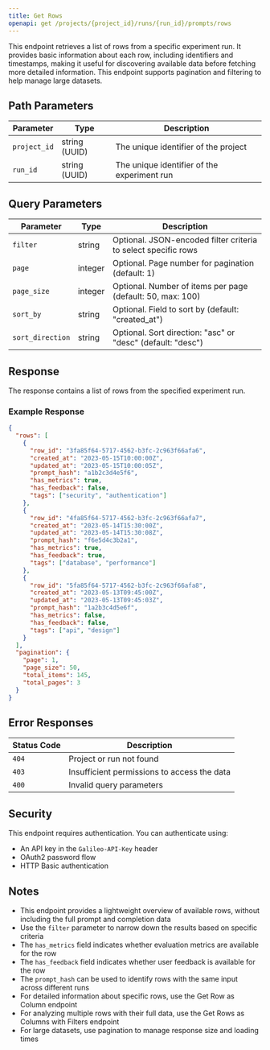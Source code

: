 ```yaml
---
title: Get Rows
openapi: get /projects/{project_id}/runs/{run_id}/prompts/rows
---
```


This endpoint retrieves a list of rows from a specific experiment run. It provides basic information about each row, including identifiers and timestamps, making it useful for discovering available data before fetching more detailed information. This endpoint supports pagination and filtering to help manage large datasets.

## Path Parameters

| Parameter | Type | Description |
| --------- | ---- | ----------- |
| `project_id` | string (UUID) | The unique identifier of the project |
| `run_id` | string (UUID) | The unique identifier of the experiment run |

## Query Parameters

| Parameter | Type | Description |
| --------- | ---- | ----------- |
| `filter` | string | Optional. JSON-encoded filter criteria to select specific rows |
| `page` | integer | Optional. Page number for pagination (default: 1) |
| `page_size` | integer | Optional. Number of items per page (default: 50, max: 100) |
| `sort_by` | string | Optional. Field to sort by (default: "created_at") |
| `sort_direction` | string | Optional. Sort direction: "asc" or "desc" (default: "desc") |

## Response

The response contains a list of rows from the specified experiment run.

### Example Response

```json
{
  "rows": [
    {
      "row_id": "3fa85f64-5717-4562-b3fc-2c963f66afa6",
      "created_at": "2023-05-15T10:00:00Z",
      "updated_at": "2023-05-15T10:00:05Z",
      "prompt_hash": "a1b2c3d4e5f6",
      "has_metrics": true,
      "has_feedback": false,
      "tags": ["security", "authentication"]
    },
    {
      "row_id": "4fa85f64-5717-4562-b3fc-2c963f66afa7",
      "created_at": "2023-05-14T15:30:00Z",
      "updated_at": "2023-05-14T15:30:08Z",
      "prompt_hash": "f6e5d4c3b2a1",
      "has_metrics": true,
      "has_feedback": true,
      "tags": ["database", "performance"]
    },
    {
      "row_id": "5fa85f64-5717-4562-b3fc-2c963f66afa8",
      "created_at": "2023-05-13T09:45:00Z",
      "updated_at": "2023-05-13T09:45:03Z",
      "prompt_hash": "1a2b3c4d5e6f",
      "has_metrics": false,
      "has_feedback": false,
      "tags": ["api", "design"]
    }
  ],
  "pagination": {
    "page": 1,
    "page_size": 50,
    "total_items": 145,
    "total_pages": 3
  }
}
```

## Error Responses

| Status Code | Description |
| ----------- | ----------- |
| `404` | Project or run not found |
| `403` | Insufficient permissions to access the data |
| `400` | Invalid query parameters |

## Security

This endpoint requires authentication. You can authenticate using:

- An API key in the `Galileo-API-Key` header
- OAuth2 password flow
- HTTP Basic authentication

## Notes

- This endpoint provides a lightweight overview of available rows, without including the full prompt and completion data
- Use the `filter` parameter to narrow down the results based on specific criteria
- The `has_metrics` field indicates whether evaluation metrics are available for the row
- The `has_feedback` field indicates whether user feedback is available for the row
- The `prompt_hash` can be used to identify rows with the same input across different runs
- For detailed information about specific rows, use the Get Row as Column endpoint
- For analyzing multiple rows with their full data, use the Get Rows as Columns with Filters endpoint
- For large datasets, use pagination to manage response size and loading times
